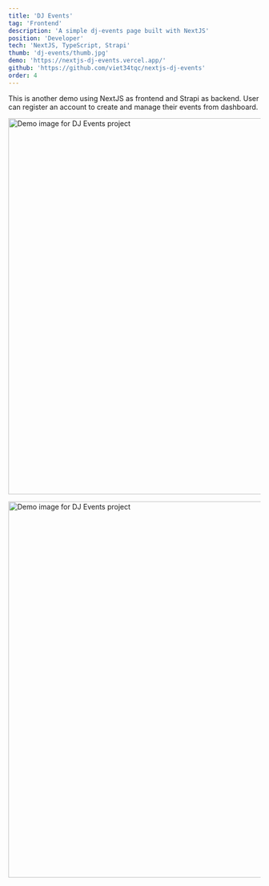 ```yaml
---
title: 'DJ Events'
tag: 'Frontend'
description: 'A simple dj-events page built with NextJS'
position: 'Developer'
tech: 'NextJS, TypeScript, Strapi'
thumb: 'dj-events/thumb.jpg'
demo: 'https://nextjs-dj-events.vercel.app/'
github: 'https://github.com/viet34tqc/nextjs-dj-events'
order: 4
---
```


This is another demo using NextJS as frontend and Strapi as backend. User can register an account to create and manage their events from dashboard.

<Image
  src="https://i.imgur.com/fdsXgBE.png"
  width="1280"
  height="750"
  alt="Demo image for DJ Events project"
/>

<Image
  src="https://i.imgur.com/fr460PT.png"
  width="1280"
  height="750"
  alt="Demo image for DJ Events project"
/>

